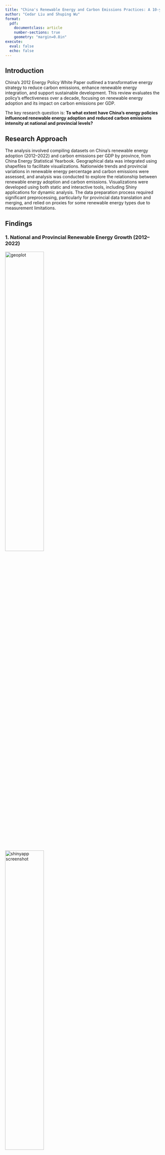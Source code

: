 ```yaml
---
title: "China's Renewable Energy and Carbon Emissions Practices: A 10-year Review on China's Energy Policy White Paper 2012"
author: "Cedar Liu and Shuping Wu" 
format: 
  pdf:
    documentclass: article
    number-sections: true
    geometry: "margin=0.8in"
execute:
  eval: false
  echo: false
---
```

## Introduction

China’s 2012 Energy Policy White Paper outlined a transformative energy strategy to reduce carbon emissions, enhance renewable energy integration, and support sustainable development. This review evaluates the policy’s effectiveness over a decade, focusing on renewable energy adoption and its impact on carbon emissions per GDP.

The key research question is: **To what extent have China's energy policies influenced renewable energy adoption and reduced carbon emissions intensity at national and provincial levels?**

## Research Approach

The analysis involved compiling datasets on China's renewable energy adoption (2012–2022) and carbon emissions per GDP by province, from China Energy Statistical Yearbook. Geographical data was integrated using shapefiles to facilitate visualizations. Nationwide trends and provincial variations in renewable energy percentage and carbon emissions were assessed, and analysis was conducted to explore the relationship between renewable energy adoption and carbon emissions. Visualizations were developed using both static and interactive tools, including Shiny applications for dynamic analysis. The data preparation process required significant preprocessing, particularly for provincial data translation and merging, and relied on proxies for some renewable energy types due to measurement limitations.


## Findings

### 1. National and Provincial Renewable Energy Growth (2012–2022)
![geoplot](./pictures/visualization6.png){width=50%}
![shinyapp screenshot](./pictures/Screenshot1.png){width=50%}


Renewable energy adoption increased steadily over the decade, driven primarily by hydropower and solar energy expansion. The share of renewable energy rose from 4.40% in 2012 to 18.10% in 2022, achieving significant policy targets set in 2012. This growth highlights the effectiveness of centralized investments in hydropower and solar energy and underscores the importance of continuing subsidies and grid development to support renewables.

The geograph shows regional disparities and outliers reveal underlying complexities. For example, Qinghai, Tibet, and Gansu stand out with the darkest green shades, reflecting the highest average renewable energy percentages due to abundant natural resources like hydropower and solar energy. Coastal provinces such as Zhejiang, Guangdong, and Fujian exhibit moderate renewable energy adoption, constrained by their significant industrial bases that limit the share of renewables compared to total energy consumption. In contrast, eastern provinces like Shanghai, Jiangsu, and Shandong are among the lightest-shaded regions, indicating lower average renewable energy percentages due to their heavy reliance on fossil fuels to meet the demands of dense urban and industrial populations.


### 2. Relationship Between Renewable Energy and Carbon Emissions per GDP
![Image1](./pictures/visualization4.png){width=50%}

## Policy Implications

China’s energy policies have successfully fostered renewable energy adoption and reduced carbon intensity, aligning with its international commitments. However, regional disparities and coal dependency in inner provinces remain significant barriers. Enhanced support for lagging regions and diversification of renewable energy types can further strengthen progress.

## Future Directions

### 1. Data Improvements
- Develop finer-grained data on renewable energy types (e.g., wind, solar).
- Incorporate economic and industrial variables for a more nuanced analysis.

### 2. Policy Expansion
- Explore offshore wind and distributed solar energy as emerging areas.
- Increase investment in grid modernization to accommodate renewable sources.

### 3. Interactive Tools
- Expand Shiny applications for global comparisons and predictive modeling.